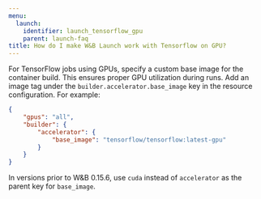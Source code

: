 ---
menu:
  launch:
    identifier: launch_tensorflow_gpu
    parent: launch-faq
title: How do I make W&B Launch work with Tensorflow on GPU?
---

For TensorFlow jobs using GPUs, specify a custom base image for the container build. This ensures proper GPU utilization during runs. Add an image tag under the `builder.accelerator.base_image` key in the resource configuration. For example:

```json
{
    "gpus": "all",
    "builder": {
        "accelerator": {
            "base_image": "tensorflow/tensorflow:latest-gpu"
        }
    }
}
```

In versions prior to W&B 0.15.6, use `cuda` instead of `accelerator` as the parent key for `base_image`.